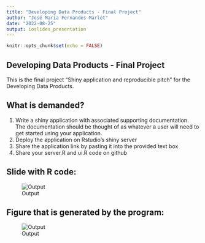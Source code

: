 ---
title: "Developing Data Products - Final Project"
author: "José Maria Fernandes Marlet"
date: "2022-08-25"
output: ioslides_presentation
---

```{r setup, include=FALSE}
knitr::opts_chunk$set(echo = FALSE)
```

## Developing Data Products - Final Project

This is the final project "Shiny application and reproducible pitch" for the Developing Data Products.

## What is demanded?

1. Write a shiny application with associated supporting documentation. The documentation should be thought of as whatever a user will need to get started using your application.
2. Deploy the application on Rstudio's shiny server
3. Share the application link by pasting it into the provided text box
4. Share your server.R and ui.R code on github

## Slide with R code: 

![Output](F:\Desktop\Coursera - Ciência de Dados\Johns Hopkins\Developing Data Products\Program.png)

## Figure that is generated by the program:

![Output](F:\Desktop\Coursera - Ciência de Dados\Johns Hopkins\Developing Data Products\OutPut.png)

